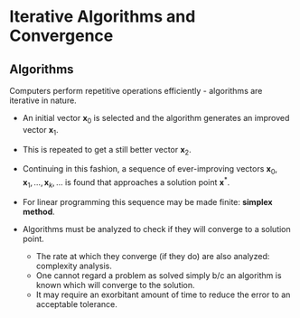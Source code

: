 # Iterative Algorithms and Convergence

## Algorithms {.smaller}

::: {.callout-tip appearance="minimal"}
Computers perform repetitive operations efficiently - algorithms are iterative
in nature.
:::

* An initial vector $\bm{x}_0$ is selected and the algorithm generates an
improved vector $\bm{x}_1$.

* This is repeated to get a still better vector $\bm{x}_2$.
* Continuing in this fashion, a sequence of ever-improving vectors $\bm{x}_0, 
\bm{x}_1, \ldots, \bm{x}_k, \ldots$ is found that approaches a solution point
$\bm{x}^\ast$.

* For linear programming this sequence may be made finite: __simplex method__.

* Algorithms must be analyzed to check if they will converge to a solution
point.
  - The rate at which they converge (if they do) are also analyzed: complexity
    analysis.
  - One cannot regard a problem as solved simply b/c an algorithm is known which
    will converge to the solution.
  - It may require an exorbitant amount of time to reduce the error to an
    acceptable tolerance.

